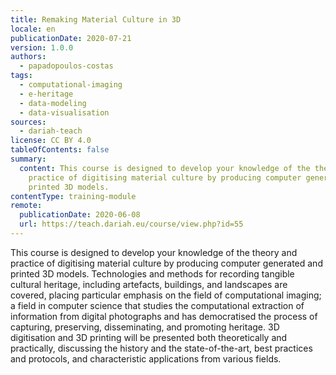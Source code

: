 ```yaml
---
title: Remaking Material Culture in 3D
locale: en
publicationDate: 2020-07-21
version: 1.0.0
authors:
  - papadopoulos-costas
tags:
  - computational-imaging
  - e-heritage
  - data-modeling
  - data-visualisation
sources:
  - dariah-teach
license: CC BY 4.0
tableOfContents: false
summary:
  content: This course is designed to develop your knowledge of the theory and
    practice of digitising material culture by producing computer generated and
    printed 3D models.
contentType: training-module
remote:
  publicationDate: 2020-06-08
  url: https://teach.dariah.eu/course/view.php?id=55
---
```

This course is designed to develop your knowledge of the theory and practice of digitising material culture by producing computer generated and printed 3D models. Technologies and methods for recording tangible cultural heritage, including artefacts, buildings, and landscapes are covered, placing particular emphasis on the field of computational imaging; a field in computer science that studies the computational extraction of information from digital photographs and has democratised the process of capturing, preserving, disseminating, and promoting heritage. 3D digitisation and 3D printing will be presented both theoretically and practically, discussing the history and the state-of-the-art, best practices and protocols, and characteristic applications from various fields.

